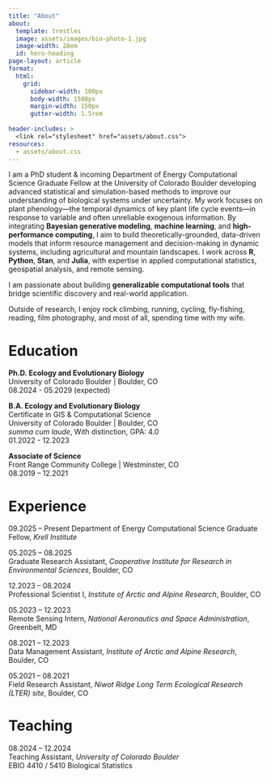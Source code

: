 ```yaml
---
title: "About"
about:
  template: trestles
  image: assets/images/bio-photo-1.jpg
  image-width: 28em
  id: hero-heading
page-layout: article
format:
  html: 
    grid:
      sidebar-width: 100px
      body-width: 1500px
      margin-width: 150px
      gutter-width: 1.5rem
      
header-includes: >
  <link rel="stylesheet" href="assets/about.css">
resources:
  - assets/about.css
---
```

::: {#hero-heading}

I am a PhD student & incoming Department of Energy Computational Science Graduate Fellow at the University of Colorado Boulder developing advanced statistical and simulation-based methods to improve our understanding of biological systems under uncertainty. My work focuses on plant phenology—the temporal dynamics of key plant life cycle events—in response to variable and often unreliable exogenous information. By integrating **Bayesian generative modeling**, **machine learning**, and **high-performance computing**, I aim to build theoretically-grounded, data-driven models that inform resource management and decision-making in dynamic systems, including agricultural and mountain landscapes. I work across **R**, **Python**, **Stan**, and **Julia**, with expertise in applied computational statistics, geospatial analysis, and remote sensing.

I am passionate about building **generalizable computational tools** that bridge scientific discovery and real-world application.

Outside of research, I enjoy rock climbing, running, cycling, fly-fishing, reading, film photography, and most of all, spending time with my wife.

# Education
**Ph.D. Ecology and Evolutionary Biology**  
University of Colorado Boulder | Boulder, CO  
08.2024 - 05.2029 (expected)  

**B.A. Ecology and Evolutionary Biology**  
Certificate in GIS & Computational Science  
University of Colorado Boulder | Boulder, CO  
*summa cum laude*, With distinction, GPA: 4.0  
01.2022 - 12.2023  

**Associate of Science**  
Front Range Community College | Westminster, CO    
08.2019 – 12.2021


# Experience 
09.2025 – Present
Department of Energy Computational Science Graduate Fellow, *Krell Institute* 

05.2025 – 08.2025  
Graduate Research Assistant, *Cooperative Institute for Research in Environmental Sciences*, Boulder, CO  

12.2023 – 08.2024  
Professional Scientist I, *Institute of Arctic and Alpine Research*, Boulder, CO  

05.2023 – 12.2023  
Remote Sensing Intern, *National Aeronautics and Space Administration*, Greenbelt, MD  

08.2021 – 12.2023  
Data Management Assistant, *Institute of Arctic and Alpine Research*, Boulder, CO  

05.2021 – 08.2021  
Field Research Assistant, *Niwot Ridge Long Term Ecological Research (LTER) site*, Boulder, CO  


# Teaching
08.2024 – 12.2024  
Teaching Assistant, *University of Colorado Boulder*  
EBIO 4410 / 5410 Biological Statistics

:::   